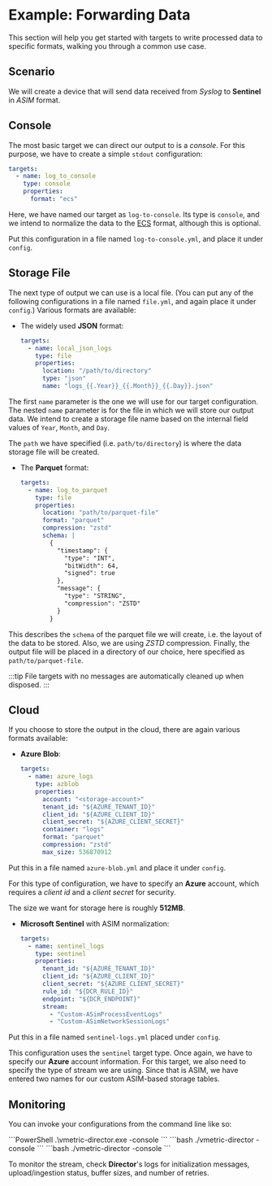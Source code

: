 # Example: Forwarding Data

This section will help you get started with targets to write processed data to specific formats, walking you through a common use case.

## Scenario

We will create a device that will send data received from _Syslog_ to **Sentinel** in _ASIM_ format.

## Console

The most basic target we can direct our output to is a _console_. For this purpose, we have to create a simple `stdout` configuration:

```yaml
targets:
  - name: log_to_console
    type: console
    properties:
      format: "ecs"
```

Here, we have named our target as `log-to-console`. Its type is `console`, and we intend to normalize the data to the [ECS](../appendix.mdx#ecs) format, although this is optional.

Put this configuration in a file named `log-to-console.yml`, and place it under `config`.

## Storage File

The next type of output we can use is a local file. (You can put any of the following configurations in a file named `file.yml`, and again place it under `config`.) Various formats are available:

* The widely used **JSON** format:

  ```yaml
  targets:
    - name: local_json_logs
      type: file
      properties:
        location: "/path/to/directory"
        type: "json"
        name: "logs_{{.Year}}_{{.Month}}_{{.Day}}.json"
  ```

The first `name` parameter is the one we will use for our target configuration. The nested `name` parameter is for the file in which we will store our output data. We intend to create a storage file name based on the internal field values of `Year`, `Month`, and `Day`.

The `path` we have specified (i.e. `path/to/directory`) is where the data storage file will be created.

* The **Parquet** format:

  ```yaml
  targets:
    - name: log_to_parquet
      type: file
      properties:
        location: "path/to/parquet-file"
        format: "parquet"
        compression: "zstd"
        schema: |
          {
            "timestamp": {
              "type": "INT",
              "bitWidth": 64,
              "signed": true
            },
            "message": {
              "type": "STRING",
              "compression": "ZSTD"
            }
          }
  ```

This describes the `schema` of the parquet file we will create, i.e. the layout of the data to be stored. Also, we are using _ZSTD_ compression. Finally, the output file will be placed in a directory of our choice, here specified as `path/to/parquet-file`.

:::tip
File targets with no messages are automatically cleaned up when disposed.
:::

## Cloud

If you choose to store the output in the cloud, there are again various formats available:

* **Azure Blob**:

  ```yaml
  targets:
    - name: azure_logs
      type: azblob
      properties:
        account: "<storage-account>"
        tenant_id: "${AZURE_TENANT_ID}"
        client_id: "${AZURE_CLIENT_ID}"
        client_secret: "${AZURE_CLIENT_SECRET}"
        container: "logs"
        format: "parquet"
        compression: "zstd"
        max_size: 536870912
  ```

Put this in a file named `azure-blob.yml` and place it under `config`.

For this type of configuration, we have to specify an **Azure** account, which requires a _client id_ and a _client secret_ for security.

The size we want for storage here is roughly **512MB**.

* **Microsoft Sentinel** with ASIM normalization:

  ```yaml
  targets:
    - name: sentinel_logs
      type: sentinel
      properties:
        tenant_id: "${AZURE_TENANT_ID}"
        client_id: "${AZURE_CLIENT_ID}"
        client_secret: "${AZURE_CLIENT_SECRET}"
        rule_id: "${DCR_RULE_ID}"
        endpoint: "${DCR_ENDPOINT}"
        stream:
          - "Custom-ASimProcessEventLogs"
          - "Custom-ASimNetworkSessionLogs"
  ```

Put this in a file named `sentinel-logs.yml` placed under `config`.

This configuration uses the `sentinel` target type. Once again, we have to specify our **Azure** account information. For this target, we also need to specify the type of stream we are using. Since that is ASIM, we have entered two names for our custom ASIM-based storage tables.

## Monitoring

You can invoke your configurations from the command line like so:

<Tabs groupId="os-options">
  <TabItem value="windows" label="Windows">
    ```PowerShell
    .\vmetric-director.exe -console
    ```
  </TabItem>
  <TabItem value="linux" label="Linux">
    ```bash
    ./vmetric-director -console
    ```
  </TabItem>
  <TabItem value="macos" label="macOS">
    ```bash
    ./vmetric-director -console
    ```
  </TabItem>
</Tabs>

To monitor the stream, check **Director**'s logs for initialization messages, upload/ingestion status, buffer sizes, and number of retries.
